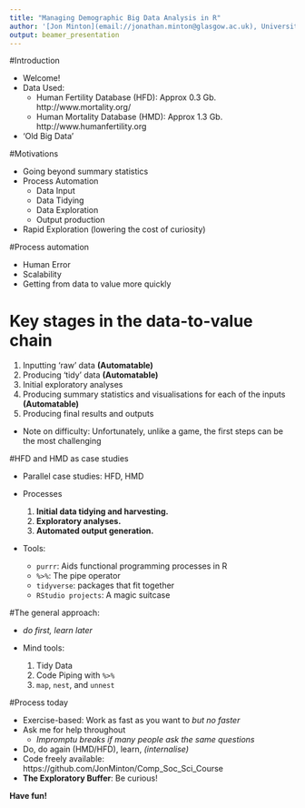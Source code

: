```yaml
---
title: "Managing Demographic Big Data Analysis in R"
author: '[Jon Minton](email://jonathan.minton@glasgow.ac.uk), University of Glasgow'
output: beamer_presentation
---
```


#Introduction 

* Welcome! 
* Data Used: 
    * Human Fertility Database (HFD): Approx 0.3 Gb. http://www.mortality.org/
    * Human Mortality Database (HMD): Approx 1.3 Gb.  http://www.humanfertility.org
* 'Old Big Data'



#Motivations 

* Going beyond summary statistics
* Process Automation
    * Data Input
    * Data Tidying
    * Data Exploration
    * Output production
* Rapid Exploration (lowering the cost of curiosity)


#Process automation

* Human Error
* Scalability
* Getting from data to value more quickly

# Key stages in the data-to-value chain

1. Inputting ‘raw’ data **(Automatable)**
2. Producing ‘tidy’ data **(Automatable)**
3. Initial exploratory analyses
4. Producing summary statistics and visualisations for each of the inputs **(Automatable)**
5. Producing final results and outputs

* Note on difficulty: Unfortunately, unlike a game, the first steps can be the most challenging


#HFD and HMD as case studies

* Parallel case studies: HFD, HMD

* Processes
    1. **Initial data tidying and harvesting.** 
    2. **Exploratory analyses.** 
    3. **Automated output generation.** 

* Tools:
    * `purrr`: Aids functional programming processes in R
    * `%>%`: The pipe operator
    * `tidyverse`: packages that fit together
    * `RStudio projects`: A magic suitcase

#The general approach: 

* *do first, learn later*

* Mind tools:
    1. Tidy Data 
    2. Code Piping with `%>%`
    3. `map`, `nest`, and `unnest`


#Process today

* Exercise-based: Work as fast as you want to *but no faster*
* Ask me for help throughout
    * *Impromptu breaks if many people ask the same questions*
* Do, do again (HMD/HFD), learn, *(internalise)*
* Code freely available: https://github.com/JonMinton/Comp_Soc_Sci_Course 
* **The Exploratory Buffer**: Be curious!

**Have fun!**

